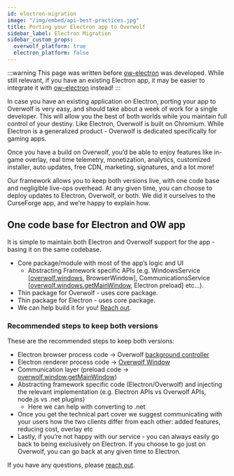 ```yaml
---
id: electron-migration
image: "/img/embed/api-best-practices.jpg"
title: Porting your Electron app to Overwolf
sidebar_label: Electron Migration
sidebar_custom_props:
  overwolf_platform: true
  electron_platform: false
---
```


:::warning
This page was written before [ow-electron](/tools/ow-electron) was developed. While still relevant, if you have an existing Electron app,
it may be easier to integrate it with [ow-electron](/tools/ow-electron) instead!
:::

In case you have an existing application on Electron, porting your app to Overwolf is very easy, and should take about a week of work for a single developer. This will allow you the best of both worlds while you maintain full control of your destiny. Like Electron, Overwolf is built on Chromium. While Electron is a generalized product - Overwolf is dedicated specifically for gaming apps. 

Once you have a build on Overwolf, you’d be able to enjoy features like in-game overlay, real time telemetry, monetization, analytics, customized installer, auto updates, free CDN, marketing, signatures, and a lot more!

Our framework allows you to keep both versions live, with one code base and negligible live-ops overhead. At any given time, you can choose to deploy updates to Electron, Overwolf, or both. We did it ourselves to the CurseForge app, and we’re happy to explain how.

## One code base for Electron and OW app

It is simple to maintain both Electron and Overwolf support for the app - basing it on the same codebase.

* Core package/module with most of the app’s logic and UI
  * Abstracting Framework specific APIs (e.g. WindowsService [[overwolf.windows](/api/windows), BrowserWindow], CommunicationsService [[overwolf.windows.getMainWindow](/api/windows#getmainwindow), Electron preload] etc...).
* Thin package for Overwolf - uses core package.
* Thin package for Electron - uses core package.
* We can help build it for you! [Reach out](/support/contact-us).

### Recommended steps to keep both versions

These are the recommended steps to keep both versions:

* Electron browser process code → Overwolf [background controller](../using-windows-api/communicating-between-windows#using-a-background-controller)
* Electron renderer process code → [Overwolf Window](../using-windows-api/using-overwolf-windows)
* Communication layer (preload code → [overwolf.window.getMainWindow](/api/windows#getmainwindow))
* Abstracting framework specific code (Electron/Overwolf) and injecting the relevant implementation (e.g. Electron APIs vs Overwolf APIs, node.js vs .net plugins)
  * Here we can help with converting to .net
* Once you get the technical part cover we suggest communicating with your users how the two clients differ from each other: added features, reducing cost, overlay etc
* Lastly, if you’re not happy with our service - you can always easily go back to being exclusively on Electron. If you choose to go just on Overwolf, you can go back at any given time to Electron.

If you have any questions, please [reach out](/support/contact-us).
